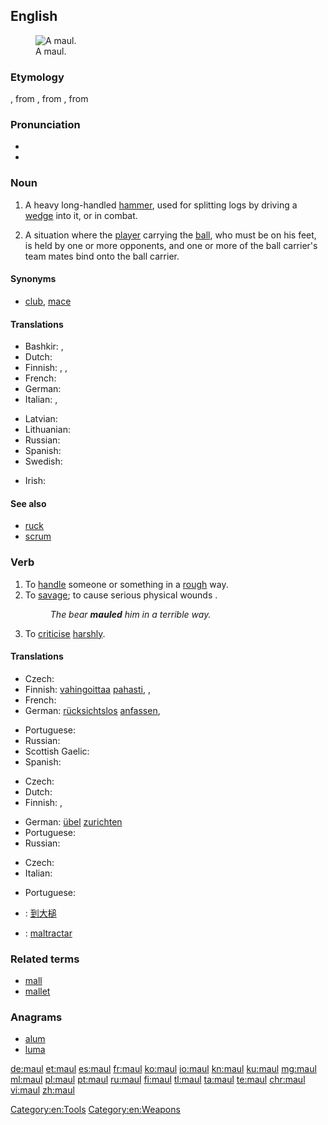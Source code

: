 {{also|Maul}}
==English==
[[Image:Monster Maul.jpg|thumb|A maul.]]

===Etymology===
{{etyl|enm|en}} {{term|malle||lang=enm|mace, maul}}, from {{etyl|xno|en}} {{term|mail|lang=fro}}, from {{etyl|fro|en}} {{term|mail|lang=fro}}, from {{etyl|la|en}} {{term|malleus||lang=la|hammer}}

===Pronunciation===
* {{rhymes|ɔːl}}
* {{homophones|lang=en|mall}}

===Noun===
{{en-noun}}

# A heavy long-handled [[hammer]], used for splitting logs by driving a [[wedge]] into it, or in combat.
# {{context|rugby|lang=en}} A situation where the [[player]] carrying the [[ball]], who must be on his feet, is held by one or more opponents, and one or more of the ball carrier's team mates bind onto the ball carrier.

====Synonyms====
* {{sense|weapon}} [[club]], [[mace]]

====Translations====
{{trans-top|heavy, long-handled hammer}}
* Bashkir: {{t|ba|балға|sc=Cyrl}}, {{t|ba|сүкеш|sc=Cyrl}}
* Dutch: {{t|nl|kloofbijl|f}}
* Finnish: {{t+|fi|moukari}}, {{t+|fi|nuija}}, {{t+|fi|leka}}
* French: {{t+|fr|merlin|m}}
* German: {{t|de|Spalthammer|m}}
* Italian: {{t+|it|maglio|m}}, {{t+|it|mazza|f}}
{{trans-mid}}
* Latvian: {{t|lv|veseris|m}}
* Lithuanian: {{t|lt|kovos kūjis}}
* Russian: {{t+|ru|кувалда|f|tr=kuválda}}
* Spanish: {{t|es|mandarria|f}}
* Swedish: {{t|sv|släggyxa|c}}
{{trans-bottom}}

{{trans-top|rugby}}
* Irish: {{t|ga|crág|f}}
{{trans-mid}}
{{trans-bottom}}

====See also====
* [[ruck]]
* [[scrum]]

===Verb===
{{en-verb}}

# To [[handle]] someone or something in a [[rough]] way.
# To [[savage]]; to cause serious physical wounds {{qualifier|usually used of an animal}}.
#: ''The bear '''mauled''' him in a terrible way.''
# {{context|figuratively|lang=en}} To [[criticise]] [[harshly]].

====Translations====
{{trans-top|handle in a rough way}}
* Czech: {{t+|cs|hrubě}} {{t|cs|zacházet}}
* Finnish: [[vahingoittaa]] [[paha|pahasti]], {{t|fi|murjoa}}, {{t+|fi|pahoinpidellä}}
* French: {{t+|fr|maltraiter}}
* German: [[rücksichtslos]] [[anfassen]], {{t+|de|misshandeln}}
{{trans-mid}}
* Portuguese: {{t+|pt|maltratar}}
* Russian: {{t+|ru|терзать|tr=terzát'|sc=Cyrl}}
* Scottish Gaelic: {{t|gd|slac}}
* Spanish: {{t+|es|maltratar}}
{{trans-bottom}}

{{trans-top|savage}}
* Czech: {{t|cs|potrhat}}
* Dutch: {{t+|nl|toetakelen}}
* Finnish: {{t+|fi|raadella}}, {{t+|fi|pahoinpidellä}}
{{trans-mid}}
* German: [[übel]] [[zurichten]]
* Portuguese: {{t+|pt|malhar}}
* Russian: {{t+|ru|калечить|tr=kaléčit'|sc=Cyrl}}
{{trans-bottom}}

{{trans-top|to criticise rudely}}
* Czech: {{t|cs|ztrhat}}
* Italian: {{t|it|strapazzare}}
{{trans-mid}}
* Portuguese: {{t+|pt|maltratar}}
{{trans-bottom}}

{{checktrans-top}}
* {{ttbc|cmn}}: [[到大槌]]
{{trans-mid}}
* {{ttbc|ia}}: [[maltractar]]
{{trans-bottom}}

===Related terms===
* [[mall]]
* [[mallet]]

===Anagrams===
* [[alum#English|alum]]
* [[luma#English|luma]]

[[Category:en:Tools]]
[[Category:en:Weapons]]

[[de:maul]]
[[et:maul]]
[[es:maul]]
[[fr:maul]]
[[ko:maul]]
[[io:maul]]
[[kn:maul]]
[[ku:maul]]
[[mg:maul]]
[[ml:maul]]
[[pl:maul]]
[[pt:maul]]
[[ru:maul]]
[[fi:maul]]
[[tl:maul]]
[[ta:maul]]
[[te:maul]]
[[chr:maul]]
[[vi:maul]]
[[zh:maul]]